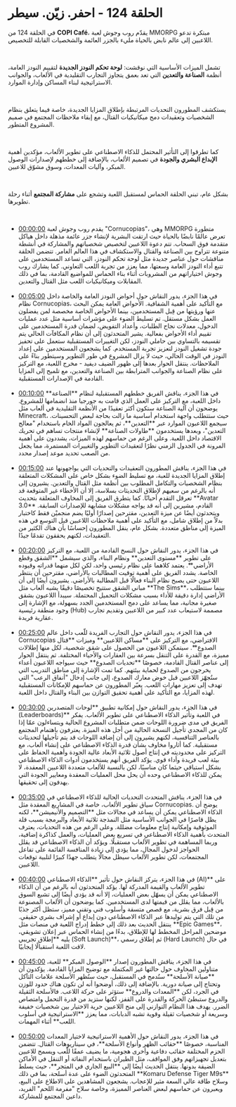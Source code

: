 # الحلقة 124 - احفر. زيّن. سيطر  

في الحلقة 124 من **COPI Café**، يقدّم روب وجوش لعبة MMORPG مبتكرة تدعو اللاعبين إلى عالم نابض بالحياة مليء بالجزر العائمة والشخصيات القابلة للتخصيص.  

</br>

تشمل الميزات الأساسية التي نوقشت: **لوحة تحكم النودز الجديدة** لتقييم النودز العامة، أنظمة **الصناعة والتعدين** التي تعد بعمق يتجاوز التجارب التقليدية في الألعاب، والجوانب الاستراتيجية لبناء المساكن وإدارة الموارد.  

</br>

يستكشف المطورون التحديات المرتبطة بإطلاق المزايا الجديدة، خاصة فيما يتعلق بنظام الشخصيات وتعقيدات دمج ميكانيكيات القتال، مع إبقاء ملاحظات المجتمع في صميم المشروع المتطور.  

</br>

كما تطرقوا إلى التأثير المحتمل للذكاء الاصطناعي على تطوير الألعاب، مؤكدين أهمية **الإبداع البشري والجودة** في تصميم الألعاب، بالإضافة إلى خططهم لإصدارات الوصول المبكر، وآليات المعدات، وسوق مشوّق للاعبين.  

</br>

بشكل عام، تبني الحلقة الحماس لمستقبل اللعبة وتشجع على **مشاركة المجتمع** أثناء رحلة تطويرها.  

</br>  

<ul className="styled-list">
  <li>
    <a href="https://youtube.com/watch?v=7cJ5v3ie7E0&t=0" class="text-orange-500">00:00:00</a>
    يقدم روب وجوش لعبة "Cornucopias"، وهي MMORPG متطورة تعرض عالمًا نابضًا بالحياة حيث ارتقت البشرية لإنشاء جزر عائمة مذهلة داخل هياكل متقدمة فوق السحاب. تتم دعوة اللاعبين لتخصيص شخصياتهم والمشاركة في أنشطة متنوعة تتراوح بين الصناعة والقتال والاستكشاف في هذا العالم الغامر. تتضمن الحلقة مناقشات حول عناصر جديدة مثل لوحة تحكم النودز، التي تساعد المستخدمين على تتبع أداء النودز العامة وسعتها، مما يعزز من تجربة اللعب التعاوني. كما يشارك روب وجوش اختياراتهم من المشروبات أثناء بناء الحماس للمواضيع القادمة، بما في ذلك المقابلات وميكانيكيات اللعب مثل القتال والتعدين.
  </li>

</br>

  <li>
    <a href="https://youtube.com/watch?v=7cJ5v3ie7E0&t=300" class="text-orange-500">00:05:00</a>
    في هذا الجزء، يدور النقاش حول أحواض النودز العامة والخاصة داخل نظام Cornucopias، مع التأكيد على أهمية الشفافية. الأحواض العامة يمكن البحث عنها ورؤيتها من قِبل المستخدمين، بينما الأحواض الخاصة مخصصة لمن يفضلون العمل بشكل مستقل. تم تسليط الضوء على مؤشرات أساسية مثل عدد عمليات الدخول، معدلات نجاح الطلبات، وأعداد التفويض، لضمان قدرة المستخدمين على تقييم أداء الأحواض بفعالية. يشير المتحدثون إلى أن نظام المكافآت الحالي يتم تقسيمه بالتساوي بين حاملي النودز، لكن التغييرات المستقبلية ستعمل على تحفيز جودة تشغيل النودز لتعزيز تجربة المستخدم. كما يشجعون المستخدمين على إعداد النودز في الوقت الحالي، حيث لا يزال المشروع في طور التطوير وسيتطور بناءً على الملاحظات. ينتقل الحوار بعدها إلى ظهور الضيف ديفيد - مخرج اللعبة، مع التركيز على نظام الصناعة والجوانب المترابطة بين الصناعة والتعدين، مع تلميح إلى المزايا القادمة في الإصدارات المستقبلية.
  </li>

</br>

  <li>
    <a href="https://youtube.com/watch?v=7cJ5v3ie7E0&t=600" class="text-orange-500">00:10:00</a>
    في هذا الجزء، يناقش الفريق خططهم المستقبلية لنظام **الصناعة** داخل اللعبة، مع التركيز على العمل الذي قامت به جورجيا منذ انضمامها للمشروع. يوضحون أن آلية الصناعة ستكون أكثر تعقيدًا من الأنظمة التقليدية في ألعاب مثل Minecraft، حيث ستتطلب واجهة استخدام أساسية ما زالت بحاجة لبعض التحسينات. سيجمع اللاعبون الموارد عبر **التعدين**، ثم يعالجون المواد الخام باستخدام "معالج التعدين"، وبعدها يستخدمون **طاولات الصناعة** لإنشاء منتجات تساهم في تحريك الاقتصاد داخل اللعبة. وعلى الرغم من حماسهم لهذه الميزات، يشددون على أهمية المرونة في الجدول الزمني نظرًا لتعقيدات التطوير والتغييرات المستمرة، مما يجعل من الصعب تحديد موعد إصدار محدد.
  </li>

</br>

  <li>
    <a href="https://youtube.com/watch?v=7cJ5v3ie7E0&t=900" class="text-orange-500">00:15:00</a>
    في هذا الجزء، يناقش المطورون التعقيدات والتحديات التي يواجهونها عند إطلاق المزايا الجديدة للعبة، مع تسليط الضوء بشكل خاص على المشكلات المتعلقة بنظام الشخصيات والتكامل المطلوب بين أنظمة مثل القتال والتعدين. يشيرون إلى أنه بالرغم من سعيهم لإطلاق التحديثات بسلاسة، إلا أن الأخطاء غير المتوقعة قد تعرقل التقدم أحيانًا. كما يتطرق الفريق إلى المخاوف المتعلقة بتحديث **Avatar 3.0** القادم، مشيرين إلى أنه قد يواجه مشكلات مشابهة للإصدارات السابقة. ويتحدثون أيضًا عن ميزة التعدين، مقترحين إصدارًا أوليًا يضم منجميْن فقط كاختبار بدلاً من إطلاق شامل، مع التأكيد على أهمية ملاحظات اللاعبين قبل التوسع في هذه الميزة إلى مناطق متعددة. بشكل عام، ينقل المطورون إحساسًا بأن هناك الكثير من التعقيدات، لكنهم يحققون تقدمًا جيدًا.
  </li>

</br>

  <li>
    <a href="https://youtube.com/watch?v=7cJ5v3ie7E0&t=1200" class="text-orange-500">00:20:00</a>
    في هذا الجزء، يدور النقاش حول النسخ القادمة من اللعبة، مع التركيز على تطوير **مستوى التعدين** ونظام البناء، والذي سيشمل **الشقق وقطع الأراضي**. يعتمد كلاهما على نظام رئيسي واحد، لكن لكل منهما قدراته وقيوده الخاصة. يشدد الفريق على أهمية توقيت المطالبات بالأراضي، مقترحين أن ينتظر اللاعبون حتى يصبح نظام البناء فعالًا قبل المطالبة بالأراضي. يشيرون أيضًا إلى أن مباني الشقق ستتيح تخصيصًا دقيقًا يشبه ألعاب مثل **The Sims**، بينما ستتطلب الأراضي إدارة دقيقة للأداء بسبب مشكلات التحميل المحتملة. سيبدأ اللاعبون بشقق صغيرة مجانية، مما يساعد على دمج المستخدمين الجدد بسهولة، مع الإشارة إلى وجود منطقة رئيسية (Hub) مصممة لاستيعاب عدد كبير من اللاعبين وتقديم تجارب عقارية فريدة.
  </li>

</br>

  <li>
    <a href="https://youtube.com/watch?v=7cJ5v3ie7E0&t=1500" class="text-orange-500">00:25:00</a>
    في هذا الجزء، يدور النقاش حول التجارب الفريدة للّعب داخل عالم Cornucopias الافتراضي، مع التركيز على **مساكن اللاعبين** وميزات **قتال الصدوع**. سيتمكن اللاعبون من الحصول على شقق شخصية، لكل منها إطلالات مميزة، مع القدرة على التنقل بسرعة بين العقارات والأحياء المختلفة. ثم ينتقل الحوار إلى عناصر القتال القادمة، خصوصًا **تحديات الصدوع** حيث سيواجه اللاعبون أعداء يخرجون من الصدوع لحماية بيئتهم. كما تمت الإشارة إلى مناطق التدريب التي ستُجهّز اللاعبين قبل خوض معارك الصدوع، إلى جانب إدخال "أنفاق الرعب" التي تهدف إلى تعزيز مهارات اللعب. يعبّر المطورون عن حماسهم للإمكانات المستقبلية لهذه المزايا، مع التأكيد على أهمية تحقيق التوازن بين البناء والقتال داخل اللعبة.
  </li>

</br>

  <li>
    <a href="https://youtube.com/watch?v=7cJ5v3ie7E0&t=1800" class="text-orange-500">00:30:00</a>
    في هذا الجزء، يدور النقاش حول إمكانية تطبيق **لوحات المتصدرين (Leaderboards)** في اللعبة وتأثير الذكاء الاصطناعي على تطوير الألعاب. يفكر الفريق في مدى ضرورة اللوحات ضمن متطلبات المشروع الحالية ويتساءلون عمّا إذا كان من المجدي تأجيل النسخة الحالية من أجل هذه الميزة. يعترفون باهتمام المجتمع بالعناصر التنافسية، لكنهم يشيرون إلى أن إضافة اللوحات قد يتم تأجيلها لتحديثات مستقبلية. كما أثاروا مخاوف بشأن قدرة الذكاء الاصطناعي على إنشاء ألعاب، مع التركيز على محدوديته في إنتاج أصول ثلاثية الأبعاد عالية الجودة وأهمية الحفاظ على بيئة لعب فريدة وأداء قوي. يؤكد الفريق أنهم يستخدمون أدوات الذكاء الاصطناعي بشكل استباقي حيثما كان مناسبًا، لكن بالنسبة للألعاب متعددة اللاعبين المعقدة، لا يمكن للذكاء الاصطناعي وحده أن يحل محل العمليات المعقدة ومعايير الجودة التي يهدفون إلى تحقيقها.
  </li>

</br>

  <li>
    <a href="https://youtube.com/watch?v=7cJ5v3ie7E0&t=2100" class="text-orange-500">00:35:00</a>
    في هذا الجزء، يناقش المتحدث التحديات الحالية للذكاء الاصطناعي في سياق تطوير الألعاب، خاصة في المشاريع المعقدة مثل Cornucopias. يوضح أن الذكاء الاصطناعي يمكن أن يساعد في مجالات مثل **التصميم والأنيميشن**، لكنه يظل قاصرًا في الجوانب الأساسية مثل النمذجة ثلاثية الأبعاد والبرمجة بسبب قلة الموثوقية وإمكانية إنتاج معلومات مضللة. وعلى الرغم من هذه التحديات، يعترف المتحدث بأهمية الذكاء الاصطناعي في تسريع بعض العمليات، والعمل كذاكرة إضافية، وربما المساهمة في تطوير الألعاب مستقبلًا. ويؤكد أن الذكاء الاصطناعي قد يقلل الحواجز لدخول المجال، مما يؤدي إلى زيادة المنافسة القائمة على تفاعل المجتمعات، لكن تطوير الألعاب سيظل مجالًا يتطلب جهدًا كبيرًا لتلبية توقعات اللاعبين.
  </li>

</br>

  <li>
    <a href="https://youtube.com/watch?v=7cJ5v3ie7E0&t=2400" class="text-orange-500">00:40:00</a>
    في هذا الجزء، يتركز النقاش حول تأثير **الذكاء الاصطناعي (AI)** على تطوير الألعاب والقيمة المدركة لها. يؤكد المتحدثون أنه بالرغم من أن الذكاء الاصطناعي يمكن أن يسهّل بعض العمليات، إلا أنه قد يؤدي أيضًا إلى تشبع السوق بالألعاب، مما يقلل من قيمتها لدى المستخدمين. كما يوضحون أن الألعاب المصنوعة من قِبل فرق بشرية، مع قصص متسقة وأسلوب فني وتقني مميز، ستظل أكثر جذبًا من تلك التي يتم توليدها عبر الذكاء الاصطناعي دون إبداع أو إشراف بشري حقيقي. ينتقل الحديث بعد ذلك إلى خطط إدراج اللعبة في منصات مثل **Epic Games**، موضحين المراحل المخطط لها للإطلاق، بدءًا من إنشاء الحماس عبر إعلان تشويقي، يليه **إطلاق تجريبي (Soft Launch)**، ثم إطلاق رسمي (Hard Launch) في حال لاقت اللعبة استقبالًا إيجابيًا.
  </li>

</br>

  <li>
    <a href="https://youtube.com/watch?v=7cJ5v3ie7E0&t=2700" class="text-orange-500">00:45:00</a>
    في هذا الجزء، يناقش المطورون إصدار **الوصول المبكر** للعبة، متناولين المخاوف حول حالتها غير المكتملة مع توضيح المزايا القادمة. يؤكدون أن **صيانة الأسلحة** ستُدمج في المستقبل، حيث ستُظهر الأسلحة علامات التآكل وتحتاج إلى صيانة دورية. بالإضافة إلى ذلك، أوضحوا أنه لن تكون هناك حدود للوزن في الجرد، لكن **المعدات والدروع** ستؤثر على حركة اللاعب. فالأسلحة الثقيلة والدروع ستبطئ الحركة والقدرة على القفز، لكنها ستزيد من قدرة التحمل وامتصاص الضرر. يهدف هذا النظام التوازني إلى منح اللاعبين حرية الاختيار بين شخصيات خفيفة وسريعة أو شخصيات ثقيلة وقوية تشبه الدبابات، مما يعزز **الاستراتيجية في أسلوب اللعب** أثناء المهمات.
  </li>

</br>

  <li>
    <a href="https://youtube.com/watch?v=7cJ5v3ie7E0&t=3000" class="text-orange-500">00:50:00</a>
    في هذا الجزء، يدور النقاش حول الأهمية الاستراتيجية لاختيار المعدات المناسبة، خصوصًا **حقائب الظهر وأنواع الأسلحة**، في سيناريوهات القتال. تتضمن الحزم المختلفة حقائب دفاعية وأخرى هجومية، ما يضيف عمقًا للّعب ويسمح للاعبين بتعديل تجهيزاتهم وفق المواقف، مثل الطيران باستخدام النفاثة أو التنقل في الأماكن الضيقة بدونها. ينتقل الحديث أيضًا إلى **البيع الجاري في المتجر**، حيث يسلط المتحدثون الضوء على عدة أسلحة، بما في ذلك **Komaru Defense Tiger M9s** وسلاح طاقة عالي السعة مثير للإعجاب. يشجعون المشاهدين على الاطلاع على البيع، ويعبرون عن حماسهم لبعض العناصر المميزة، وخاصة سلاح "مفرمة اللحم" الفريد، داعين المجتمع للمشاركة.
  </li>
</ul>  
